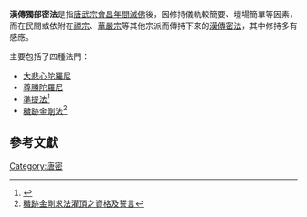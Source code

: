 {{漢傳密宗}}
'''漢傳獨部密法'''是指[[唐武宗|唐武宗]][[會昌毀佛|會昌年間滅佛]]後，因修持儀軌較簡要、壇場簡單等因素，而在民間或依附在[[禪宗|禪宗]]、[[華嚴宗|華嚴宗]]等其他宗派而傳持下來的[[唐密|漢傳密法]]，其中修持多有感應。

主要包括了四種法門：
* [[大悲咒|大悲心陀羅尼]]
* [[尊勝陀羅尼|尊勝陀羅尼]]
* [[準提咒|準提法]]<ref>{{Cite web |url=http://kh3b.org.tw/class-002.htm |title=準提佛母簡介 |accessdate=2015-06-11 |archiveurl=https://web.archive.org/web/20150613070201/http://kh3b.org.tw/class-002.htm |archivedate=2015-06-13 }}</ref>
* [[穢跡金剛|穢跡金剛法]]<ref>[https://www.facebook.com/FuHu4/posts/584772524926095?stream_ref=5 穢跡金剛求法灌頂之資格及誓言]</ref>

== 參考文獻 ==
{{reflist}}

{{佛教小作品}}
{{密宗}}
[[Category:唐密|Category:唐密]]